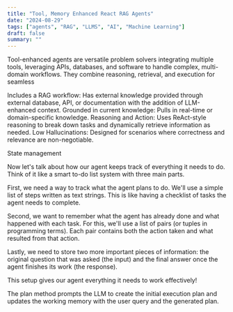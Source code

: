 ```yaml
---
title: "Tool, Memory Enhanced React RAG Agents"
date: "2024-08-29"
tags: ["agents", "RAG", "LLMS", "AI", "Machine Learning"]
draft: false
summary: ""
---
```


Tool-enhanced agents are versatile problem solvers integrating multiple tools,
leveraging APIs, databases, and software to handle complex, multi-domain
workflows. They combine reasoning, retrieval, and execution for seamless

Includes a RAG workflow: Has external knowledge provided through external
database, API, or documentation with the addition of LLM-enhanced
context.
Grounded in current knowledge: Pulls in real-time or domain-specific
knowledge.
Reasoning and Action: Uses ReAct-style reasoning to break down tasks and
dynamically retrieve information as needed.
Low Hallucinations: Designed for scenarios where correctness and relevance
are non-negotiable.

State management

Now let's talk about how our agent keeps track of everything it needs to do. Think of it like a smart to-do list system with three main parts.

First, we need a way to track what the agent plans to do. We'll use a simple list of steps written as text strings. This is like having a checklist of tasks the agent needs to complete.

Second, we want to remember what the agent has already done and what happened with each task. For this, we'll use a list of pairs (or tuples in programming terms). Each pair contains both the action taken and what resulted from that action.

Lastly, we need to store two more important pieces of information: the original question that was asked (the input) and the final answer once the agent finishes its work (the response).

This setup gives our agent everything it needs to work effectively!

The plan method prompts the LLM to create the initial execution plan and updates the working memory with the user query and the generated plan.
